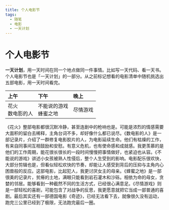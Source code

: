```yaml
---
title: 个人电影节
tags:
  - 随笔
  - 电影
  - 一天计划
---
```


# 个人电影节

**一天计划**，用一天时间在同一个地点做同一件事情。比如写一天代码、看一天书。个人电影节也是「一天计划」的一部分。从之前标记想看的电影清单中随机挑选出五部电影，用一天时间看完。

| 上午 | 下午 | 晚上 |
|:----|:-----|:----|
| 花火 <br /> 数电影的人 | 不能说的游戏 <br /> 蜂蜜之地 | 尽情游戏 |

《花火》整部电影都很沉默冷静，甚至连剧中的枪响也是。可能是浓烈的情感需要大面积的留白去稀释，主角台词不多，却好像什么都已说尽。《数电影的人》是一部记录片，介绍了一群修复电影胶片的人，为电影延续生命。他们有枯燥的工作，有来自同事间互相鼓励和安慰。有意义危机，也有使命感和成就感。我更羡慕的是他们的工作周期，能花很长很长的一段时间慢慢把事情做好，也紧迫也从容。《不能说的游戏》讲述小女孩被熟人性侵后，整个人生受到的影响。电影配乐很欢快，大部分剪辑也是，但看似轻松欢快的节奏，却能让人感受到背后的压抑与主角内心困兽般的反应。这部电影，比起犯人，我更讨厌女主的母亲。《蜂蜜之地》是一部很美的记录片，贫瘠的土地，满眼只能看到岩石灌木和沙砾。相依为命的母女，贪婪的邻居。能够看到一种截然不同的生活方式，已经很心满意足。《尽情游戏》则是一部轻松的喜剧，可能包含了对战争的反思，我更愿意就把它当成一部普通的喜剧。最后其实还有一部德国电影《奇迹》，已经无法看下去，就像很久没有运动，跑完三公里已经到了极限，无法跑完最后一圈。
